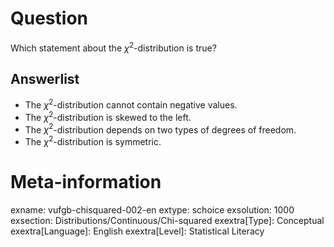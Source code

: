 Question
========
Which statement about the $χ^2$-distribution is true?

Answerlist
----------
* The $χ^2$-distribution cannot contain negative values.
* The $χ^2$-distribution is skewed to the left.
* The $χ^2$-distribution depends on two types of degrees of freedom.
* The $χ^2$-distribution is symmetric.

Meta-information
================
exname: vufgb-chisquared-002-en
extype: schoice
exsolution: 1000
exsection: Distributions/Continuous/Chi-squared
exextra[Type]: Conceptual
exextra[Language]: English
exextra[Level]: Statistical Literacy